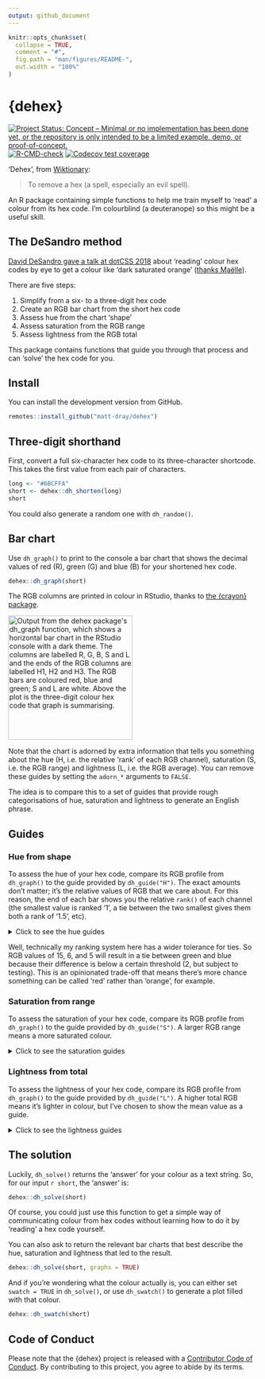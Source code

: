 ```yaml
---
output: github_document
---
```


<!-- README.md is generated from README.Rmd. Please edit that file -->

```r
knitr::opts_chunk$set(
  collapse = TRUE,
  comment = "#",
  fig.path = "man/figures/README-",
  out.width = "100%"
)
```

# {dehex}

<!-- badges: start -->
[![Project Status: Concept – Minimal or no implementation has been done
yet, or the repository is only intended to be a limited example, demo,
or
proof-of-concept.](https://www.repostatus.org/badges/latest/concept.svg)](https://www.repostatus.org/#concept)
[![R-CMD-check](https://github.com/matt-dray/dehex/workflows/R-CMD-check/badge.svg)](https://github.com/matt-dray/dehex/actions)
[![Codecov test coverage](https://codecov.io/gh/matt-dray/dehex/branch/main/graph/badge.svg)](https://codecov.io/gh/matt-dray/dehex?branch=main)
<!-- badges: end -->

'Dehex', from [Wiktionary](https://en.wiktionary.org/wiki/dehex):

> To remove a hex (a spell, especially an evil spell).

An R package containing simple functions to help me train myself to 'read' a colour from its hex code. I'm colourblind (a deuteranope) so this might be a useful skill.

## The DeSandro method

[David DeSandro gave a talk at dotCSS 2018](https://metafizzy.co/blog/read-color-hex-codes/) about 'reading' colour hex codes by eye to get a colour like 'dark saturated orange' ([thanks Maëlle](https://twitter.com/ma_salmon/status/1420726230194794496?s=20)).

There are five steps:

1. Simplify from a six- to a three-digit hex code
1. Create an RGB bar chart from the short hex code
1. Assess hue from the chart 'shape'
1. Assess saturation from the RGB range
1. Assess lightness from the RGB total

This package contains functions that guide you through that process and can 'solve' the hex code for you.

## Install

You can install the development version from GitHub.
 
```r
remotes::install_github("matt-dray/dehex")
```

## Three-digit shorthand

First, convert a full six-character hex code to its three-character shortcode. This takes the first value from each pair of characters.

```r
long <- "#6BCFFA"
short <- dehex::dh_shorten(long)
short
```

You could also generate a random one with `dh_random()`.

## Bar chart

Use `dh_graph()` to print to the console a bar chart that shows the decimal values of red (R), green (G) and blue (B) for your shortened hex code. 

```r
dehex::dh_graph(short)
```

The RGB columns are printed in colour in RStudio, thanks to [the {crayon} package](https://github.com/r-lib/crayon).

<div class="figure">
<img src="man/figures/graph-crayon-dark.png" alt="Output from the dehex package's dh_graph function, which shows a horizontal bar chart in the RStudio console with a dark theme. The columns are labelled R, G, B, S and L and the ends of the RGB columns are labelled H1, H2 and H3. The RGB bars are coloured red, blue and green; S and L are white. Above the plot is the three-digit colour hex code that graph is summarising." width="250px"/>
</div>


Note that the chart is adorned by extra information that tells you something about the hue (H, i.e. the relative 'rank' of each RGB channel), saturation (S, i.e. the RGB range) and lightness (L, i.e. the RGB average). You can remove these guides by setting the `adorn_*` arguments to `FALSE`.

The idea is to compare this to a set of guides that provide rough categorisations of hue, saturation and lightness to generate an English phrase.

## Guides

### Hue from shape

To assess the hue of your hex code, compare its RGB profile from `dh_graph()` to the guide provided by `dh_guide("H")`. The exact amounts don't matter; it's the relative values of RGB that we care about. For this reason, the end of each bar shows you the relative `rank()` of each channel (the smallest value is ranked '1', a tie between the two smallest gives them both a rank of '1.5', etc).

<details><summary>Click to see the hue guides</summary>
```r
dehex::dh_guide("H")
```
</details>

Well, technically my ranking system here has a wider tolerance for ties. So RGB values of 15, 6, and 5 will result in a tie between green and blue because their difference is below a certain threshold (2, but subject to testing). This is an opinionated trade-off that means there's more chance something can be called 'red' rather than 'orange', for example.

### Saturation from range

To assess the saturation of your hex code, compare its RGB profile from `dh_graph()` to the guide provided by `dh_guide("S")`. A larger RGB range means a more saturated colour.

<details><summary>Click to see the saturation guides</summary>
```r
dehex::dh_guide("S")
```
</details>

### Lightness from total

To assess the lightness of your hex code, compare its RGB profile from `dh_graph()` to the guide provided by `dh_guide("L")`. A higher total RGB means it's lighter in colour, but I've chosen to show the mean value as a guide.

<details><summary>Click to see the lightness guides</summary>
```r
dehex::dh_guide("L")
```
</details>

## The solution

Luckily, `dh_solve()` returns the 'answer' for your colour as a text string. So, for our input `r short`, the 'answer' is:

```r
dehex::dh_solve(short)
```

Of course, you could just use this function to get a simple way of communicating colour from hex codes without learning how to do it by 'reading' a hex code yourself.

You can also ask to return the relevant bar charts that best describe the hue, saturation and lightness that led to the result.

```r
dehex::dh_solve(short, graphs = TRUE)
```

And if you're wondering what the colour actually is, you can either set `swatch = TRUE` in `dh_solve()`, or use `dh_swatch()` to generate a plot filled with that colour.

```r
dehex::dh_swatch(short)
```

## Code of Conduct

Please note that the {dehex} project is released with a [Contributor Code of Conduct](https://contributor-covenant.org/version/2/0/CODE_OF_CONDUCT.html). By contributing to this project, you agree to abide by its terms.
